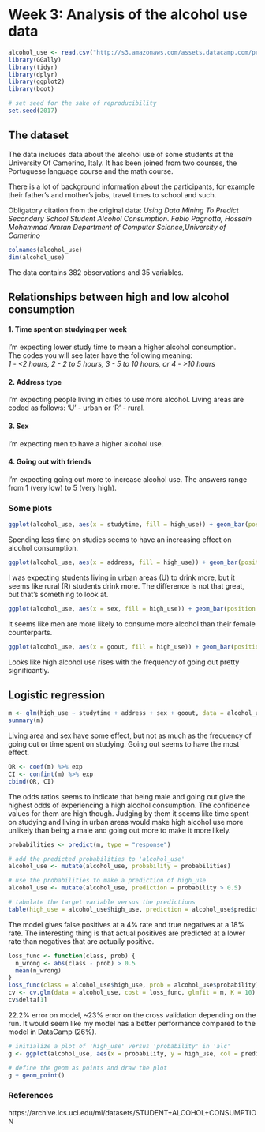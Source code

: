 # Week 3: Analysis of the alcohol use data

```r
alcohol_use <- read.csv("http://s3.amazonaws.com/assets.datacamp.com/production/course_2218/datasets/alc.txt")
library(GGally)
library(tidyr)
library(dplyr)
library(ggplot2)
library(boot)

# set seed for the sake of reproducibility
set.seed(2017)
```

## The dataset

The data includes data about the alcohol use of some students at the University Of Camerino, Italy. It has been joined from two courses, the Portuguese language course and the math course.

There is a lot of background information about the participants, for example their father's and mother's jobs, travel times to school and such.

Obligatory citation from the original data:
*Using Data Mining To Predict Secondary School Student Alcohol Consumption. 
Fabio Pagnotta, Hossain Mohammad Amran 
Department of Computer Science,University of Camerino*

```r
colnames(alcohol_use)
dim(alcohol_use)
```

The data contains 382 observations and 35 variables.

## Relationships between high and low alcohol consumption

#### 1. Time spent on studying per week

I'm expecting lower study time to mean a higher alcohol consumption.  
The codes you will see later have the following meaning:  
*1 - <2 hours, 2 - 2 to 5 hours, 3 - 5 to 10 hours, or 4 - >10 hours*

#### 2. Address type

I'm expecting people living in cities to use more alcohol.
Living areas are coded as follows: 'U' - urban or 'R' - rural.

#### 3. Sex

I'm expecting men to have a higher alcohol use.

#### 4. Going out with friends

I'm expecting going out more to increase alcohol use. The answers range from 1 (very low) to 5 (very high).

### Some plots

```r
ggplot(alcohol_use, aes(x = studytime, fill = high_use)) + geom_bar(position = "fill") + ggtitle("Study time vs alcohol use")
```

Spending less time on studies seems to have an increasing effect on alcohol consumption.

```r
ggplot(alcohol_use, aes(x = address, fill = high_use)) + geom_bar(position = "fill") + ggtitle("Living area vs alcohol use")
```

I was expecting students living in urban areas (U) to drink more, but it seems like rural (R) students drink more. The difference is not that great, but that's something to look at.

```r
ggplot(alcohol_use, aes(x = sex, fill = high_use)) + geom_bar(position = "fill") + ggtitle("Sex vs alcohol use")
```

It seems like men are more likely to consume more alcohol than their female counterparts.

```r
ggplot(alcohol_use, aes(x = goout, fill = high_use)) + geom_bar(position = "fill") + ggtitle("Going out vs alcohol use")
```

Looks like high alcohol use rises with the frequency of going out pretty significantly.


## Logistic regression

```r
m <- glm(high_use ~ studytime + address + sex + goout, data = alcohol_use, family = "binomial")
summary(m)
```

Living area and sex have some effect, but not as much as the frequency of going out or time spent on studying. Going out seems to have the most effect.

```r
OR <- coef(m) %>% exp
CI <- confint(m) %>% exp
cbind(OR, CI)
```
The odds ratios seems to indicate that being male and going out give the highest odds of experiencing a high alcohol consumption. The confidence values for them are high though. Judging by them it seems like time spent on studying and living in urban areas would make high alcohol use more unlikely than being a male and going out more to make it more likely.

```r
probabilities <- predict(m, type = "response")

# add the predicted probabilities to 'alcohol_use'
alcohol_use <- mutate(alcohol_use, probability = probabilities)

# use the probabilities to make a prediction of high_use
alcohol_use <- mutate(alcohol_use, prediction = probability > 0.5)

# tabulate the target variable versus the predictions
table(high_use = alcohol_use$high_use, prediction = alcohol_use$prediction) %>% prop.table() %>% addmargins()
```

The model gives false positives at a 4% rate and true negatives at a 18% rate. The interesting thing is that actual positives are predicted at a lower rate than negatives that are actually positive.

```r
loss_func <- function(class, prob) {
  n_wrong <- abs(class - prob) > 0.5
  mean(n_wrong)
}
loss_func(class = alcohol_use$high_use, prob = alcohol_use$probability)
cv <- cv.glm(data = alcohol_use, cost = loss_func, glmfit = m, K = 10)
cv$delta[1]
```

22.2% error on model, ~23% error on the cross validation depending on the run. It would seem like my model has a better performance compared to the model in DataCamp (26%).

```r
# initialize a plot of 'high_use' versus 'probability' in 'alc'
g <- ggplot(alcohol_use, aes(x = probability, y = high_use, col = prediction))

# define the geom as points and draw the plot
g + geom_point()
```

### References
https://archive.ics.uci.edu/ml/datasets/STUDENT+ALCOHOL+CONSUMPTION
